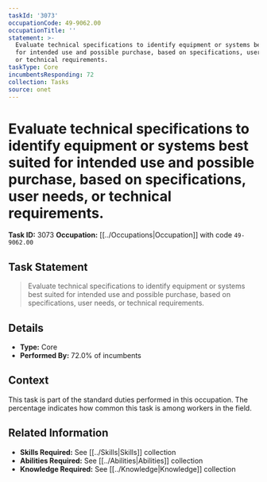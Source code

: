 ```yaml
---
taskId: '3073'
occupationCode: 49-9062.00
occupationTitle: ''
statement: >-
  Evaluate technical specifications to identify equipment or systems best suited
  for intended use and possible purchase, based on specifications, user needs,
  or technical requirements.
taskType: Core
incumbentsResponding: 72
collection: Tasks
source: onet
---
```

# Evaluate technical specifications to identify equipment or systems best suited for intended use and possible purchase, based on specifications, user needs, or technical requirements.

**Task ID:** 3073
**Occupation:** [[../Occupations|Occupation]] with code `49-9062.00`

## Task Statement

> Evaluate technical specifications to identify equipment or systems best suited for intended use and possible purchase, based on specifications, user needs, or technical requirements.

## Details

- **Type:** Core
- **Performed By:** 72.0% of incumbents

## Context

This task is part of the standard duties performed in this occupation. The percentage indicates how common this task is among workers in the field.

## Related Information

- **Skills Required:** See [[../Skills|Skills]] collection
- **Abilities Required:** See [[../Abilities|Abilities]] collection
- **Knowledge Required:** See [[../Knowledge|Knowledge]] collection
